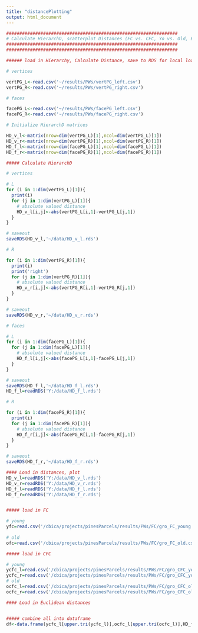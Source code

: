 ---
title: "distancePlotting"
output: html_document
---

```{r}
#################################################################
# Calculate HierarchD, scatterplot Distances (FC vs. CFC, Yo vs. Old, Euc D vs. HierarchD)
#################################################################
#################################################################

```

```{r}
###### load in Hierarchy, Calculate Distance, save to RDS for local loadin

# vertices

vertPG_L<-read.csv('~/results/PWs/vertPG_left.csv')
vertPG_R<-read.csv('~/results/PWs/vertPG_right.csv')

# faces

facePG_L<-read.csv('~/results/PWs/facePG_left.csv')
facePG_R<-read.csv('~/results/PWs/facePG_right.csv')

# Initialize HierarchD matrices

HD_v_l<-matrix(nrow=dim(vertPG_L)[1],ncol=dim(vertPG_L)[1])
HD_v_r<-matrix(nrow=dim(vertPG_R)[1],ncol=dim(vertPG_R)[1])
HD_f_l<-matrix(nrow=dim(facePG_L)[1],ncol=dim(facePG_L)[1])
HD_f_r<-matrix(nrow=dim(facePG_R)[1],ncol=dim(facePG_R)[1])

##### Calculate HierarchD

# vertices

# L
for (i in 1:dim(vertPG_L)[1]){
  print(i)
  for (j in 1:dim(vertPG_L)[1]){
    # absolute valued distance
    HD_v_l[i,j]<-abs(vertPG_L[i,1]-vertPG_L[j,1])
  }
}

# saveout
saveRDS(HD_v_l,'~/data/HD_v_l.rds')

# R

for (i in 1:dim(vertPG_R)[1]){
  print(i)
  print('right')
  for (j in 1:dim(vertPG_R)[1]){
    # absolute valued distance
    HD_v_r[i,j]<-abs(vertPG_R[i,1]-vertPG_R[j,1])
  }
}

# saveout
saveRDS(HD_v_r,'~/data/HD_v_r.rds')

# faces

# L
for (i in 1:dim(facePG_L)[1]){
  for (j in 1:dim(facePG_L)[1]){
    # absolute valued distance
    HD_f_l[i,j]<-abs(facePG_L[i,1]-facePG_L[j,1])
  }
}

# saveout
saveRDS(HD_f_l,'~/data/HD_f_l.rds')
HD_f_l=readRDS('Y:/data/HD_f_l.rds')

# R 

for (i in 1:dim(facePG_R)[1]){
  print(i)
  for (j in 1:dim(facePG_R)[1]){
    # absolute valued distance
    HD_f_r[i,j]<-abs(facePG_R[i,1]-facePG_R[j,1])
  }
}

# saveout
saveRDS(HD_f_r,'~/data/HD_f_r.rds')
```

```{r}
#### Load in distances, plot
HD_v_l=readRDS('Y:/data/HD_v_l.rds')
HD_v_r=readRDS('Y:/data/HD_v_r.rds')
HD_f_l=readRDS('Y:/data/HD_f_l.rds')
HD_f_r=readRDS('Y:/data/HD_f_r.rds')


##### load in FC

# young
yfc=read.csv('/cbica/projects/pinesParcels/results/PWs/FC/gro_FC_young.csv')
  
# old
ofc=read.csv('/cbica/projects/pinesParcels/results/PWs/FC/gro_FC_old.csv')

##### load in CFC

# young
ycfc_l=read.csv('/cbica/projects/pinesParcels/results/PWs/FC/gro_CFC_young_l.csv',header=F)
ycfc_r=read.csv('/cbica/projects/pinesParcels/results/PWs/FC/gro_CFC_young_r.csv',header=F)
# old
ocfc_l=read.csv('/cbica/projects/pinesParcels/results/PWs/FC/gro_CFC_old_l.csv',header=F)
ocfc_r=read.csv('/cbica/projects/pinesParcels/results/PWs/FC/gro_CFC_old_r.csv',header=F)

#### Load in Euclidean distances


##### combine all into dataframe
df<-data.frame(ycfc_l[upper.tri(ycfc_l)],ocfc_l[upper.tri(ocfc_l)],HD_f_l[upper.tri(HD_f_l)])
```